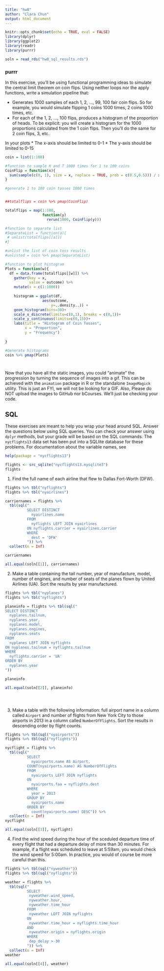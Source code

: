 ```yaml
---
title: "hw8"
author: "Clara Chun"
output: html_document
---
```


```r
knitr::opts_chunk$set(echo = TRUE, eval = FALSE)
library(dplyr)
library(ggplot2)
library(readr)
library(purrr)

soln = read_rds("hw8_sql_results.rds")
```

### purrr

In this exercise, you'll be using functional programming ideas to simulate the central limit theorem on coin flips.  Using neither loops nor the apply functions, write a simulation pipeline that:

* Generates 1000 samples of each 1, 2, ..., 99, 100 fair coin flips.  So for example, you would simulate flipping 1 coins 1000 times, 2 coins 1000 times, etc.
* For each of the 1, 2, ..., 100 flips, produces a histogram of the proportion of heads.  To be explicit: you will create a histogram for the 1000 proportions calculated from the 1 coin flips.  Then you'll do the same for 2 coin flips, 3, etc.

In your plots
* The x-axis should be limited to 0-1
* The y-axis should be limited to 0-15


```r
coin = list(1:100)

#function to sample H and T 1000 times for 1 to 100 coins
CoinFlip = function(x){
  sum(sample(c(0, 1), size = x, replace = TRUE, prob = c(0.5,0.5))) / x
}

#generate 1 to 100 coin tosses 1000 times


##totalflips = coin %>% pmap(CoinFlip)

totalflips = map(1:100,
                 function(y)
                   rerun(1000, CoinFlip(y)))

#function to separate list
#SeparateList = function(a){
 # unlist(totalflips[[a]])
#}

#unlist the list of coin toss results
#unlisted = coin %>% pmap(SeparateList)

#function to plot histogram
Plots = function(w){
  df = data.frame(totalflips[[w]]) %>% 
    gather(key = x,
           value = outcome) %>% 
    mutate(x = c(1:1000))
  
    histogram = ggplot(df,
                 aes(outcome,
                     y=..density..)) +
    geom_histogram(bins=30)+
    scale_x_discrete(limits=c(0,1), breaks = c(0,1))+
    scale_y_continuous(limits=c(0,15))+
    labs(title = "Histogram of Coin Tosses", 
         x = "Proportion", 
         y = "Frequency")
    
}

#Generate histograms
coin %>% pmap(Plots)




```

Now that you have all the static images, you could "animate" the progression by turning the sequence of images into a gif.  This can be achieved with the `animation` package in R or the standalone `ImageMagick` utility.  This is just an FYI, we will not be looking for a GIF.  Also, Please do NOT upload the images to GitHub nor bCourses.  We'll just be checking your code.

## SQL

These exercises are meant to help you wrap your head around SQL.  Answer the questions below using SQL queries.  You can check your answer using `dplyr` methods, but your grade will be based on the SQL commands.  The `nycflights13` data set has been put into a SQLlite database for these problems.  For documentation about the variable names, see

```r
help(package = "nycflights13")
```

```r
flights <- src_sqlite("nycflights13.mysqlite3")
flights
```



1. Find the full name of each airline that flew to Dallas Fort-Worth (DFW).
```r
flights %>% tbl("nyflights")
flights %>% tbl("nyairlines")

carriernames = flights %>% 
  tbl(sql("
          SELECT DISTINCT
            nyairlines.name
          FROM
            nyflights LEFT JOIN nyairlines
          ON nyflights.carrier = nyairlines.carrier
          WHERE
            dest = 'DFW'
          ")) %>% 
  collect(n = Inf)

carriernames

all.equal(soln[[1]], carriernames)


```

2. Make a table containing the tail number, year of manufacture, model, number of engines, and number of seats of the planes flown by United Airlines (UA).  Sort the results by year manufactured.

```r
flights %>% tbl("nyplanes")
flights %>% tbl("nyflights")

planeinfo = flights %>% tbl(sql("
SELECT DISTINCT
  nyplanes.tailnum,
  nyplanes.year,
  nyplanes.model,
  nyplanes.engines,
  nyplanes.seats
FROM
  nyplanes LEFT JOIN nyflights
ON nyplanes.tailnum = nyflights.tailnum
WHERE
  nyflights.carrier = 'UA'
ORDER BY
  nyplanes.year
"))

planeinfo

all.equal(soln[[2]], planeinfo)





```

3. Make a table with the following information: full airport name in a column called `Airport` and number of flights from New York City to those airports in 2013 in a column called `NumberOfFlights`.  Sort the results in descending order by flight counts.
```r
flights %>% tbl(sql("nyairports"))
flights %>% tbl(sql("nyflights"))

nycflight = flights %>% 
  tbl(sql("
          SELECT
            nyairports.name AS Airport,
          COUNT(nyairports.name) AS NumberOfFlights
          FROM
            nyairports LEFT JOIN nyflights
          ON 
            nyairports.faa = nyflights.dest
          WHERE
            year = 2013
          GROUP BY 
            nyairports.name
          ORDER BY
            count(nyairports.name) DESC")) %>% 
  collect(n = Inf)
nycflight 

all.equal(soln[[3]], nycflight)

```

4. Find the wind speed during the hour of the sceduled departure time of every flight that had a departure delay of more than 30 minutes.  For example, if a flight was scheduled to leave at 5:59am, you would check the wind speed for 5:00am.  In practice, you would of course be more careful than this.
```r
flights %>% tbl(sql("nyweather"))
flights %>% tbl(sql("nyflights"))

weather = flights %>% 
  tbl(sql("
          SELECT
           nyweather.wind_speed,
           nyweather.hour,
           nyweather.time_hour
          FROM
           nyweather LEFT JOIN nyflights
          ON
           nyweather.time_hour = nyflights.time_hour
          AND
           nyweather.origin = nyflights.origin
          WHERE
           dep_delay > 30
          ")) %>% 
  collect(n = Inf)
weather

all.equal(soln[[4]], weather)

```